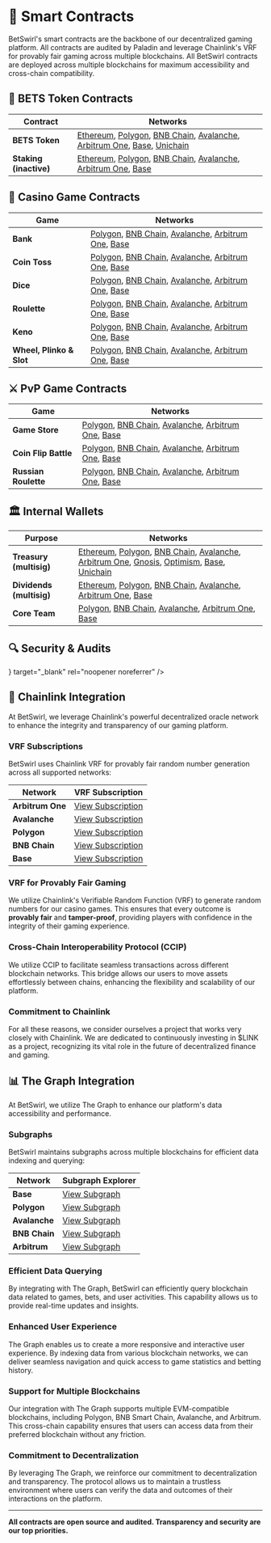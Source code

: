 
# 🔗 Smart Contracts

BetSwirl's smart contracts are the backbone of our decentralized gaming platform. All contracts are audited by Paladin and leverage Chainlink's VRF for provably fair gaming across multiple blockchains.
<Callout type="info">
  All BetSwirl contracts are deployed across multiple blockchains for maximum accessibility and cross-chain compatibility.
</Callout>

## 🎯 BETS Token Contracts

| Contract | Networks |
|----------|----------|
| **BETS Token** | [Ethereum](https://etherscan.io/token/0x94025780a1ab58868d9b2dbbb775f44b32e8e6e5), [Polygon](https://polygonscan.com/token/0x94025780a1ab58868d9b2dbbb775f44b32e8e6e5), [BNB Chain](https://bscscan.com/token/0x94025780a1ab58868d9b2dbbb775f44b32e8e6e5), [Avalanche](https://snowscan.xyz/token/0x94025780a1ab58868d9b2dbbb775f44b32e8e6e5), [Arbitrum One](https://arbiscan.io/token/0x94025780a1ab58868d9b2dbbb775f44b32e8e6e5), [Base](https://basescan.org/token/0x94025780a1aB58868D9B2dBBB775f44b32e8E6e5), [Unichain](https://uniscan.xyz/token/0x94025780a1ab58868d9b2dbbb775f44b32e8e6e5) |
| **Staking (inactive)** | [Ethereum](https://etherscan.io/address/0xaeaF7948C38973908fFA97c92F3384595d057135), [Polygon](https://polygonscan.com/address/0xA0D5F23dc9131597975afF96d293E5a7d0516665), [BNB Chain](https://bscscan.com/address/0x20Df34eBe5dCB1082297A18BA8d387B55fB975a0), [Avalanche](https://snowscan.xyz/address/0x9913EffA744B72385E537E092710072D21f8BC98), [Arbitrum One](https://arbiscan.io/address/0xA7Dd05a6CFC6e5238f04FD6E53D4eFa859B492e4), [Base](https://basescan.org/address/0x585ae1667d83E93f77ebEb6BbC6d4c19A3879248) |

## 🎰 Casino Game Contracts

| Game | Networks |
|------|----------|
| **Bank** | [Polygon](https://polygonscan.com/address/0x8FB3110015FBCAA469ee45B64dcd2BdF544B9CFA), [BNB Chain](https://bscscan.com/address/0x8FB3110015FBCAA469ee45B64dcd2BdF544B9CFA), [Avalanche](https://snowscan.xyz/address/0x8FB3110015FBCAA469ee45B64dcd2BdF544B9CFA), [Arbitrum One](https://arbiscan.io/address/0x8FB3110015FBCAA469ee45B64dcd2BdF544B9CFA), [Base](https://basescan.org/address/0x8FB3110015FBCAA469ee45B64dcd2BdF544B9CFA) |
| **Coin Toss** | [Polygon](https://polygonscan.com/address/0xC3Dff2489F8241729B824e23eD01F986fcDf8ec3), [BNB Chain](https://bscscan.com/address/0xC3Dff2489F8241729B824e23eD01F986fcDf8ec3), [Avalanche](https://snowscan.xyz/address/0xC3Dff2489F8241729B824e23eD01F986fcDf8ec3), [Arbitrum One](https://arbiscan.io/address/0xC3Dff2489F8241729B824e23eD01F986fcDf8ec3), [Base](https://basescan.org/address/0xC3Dff2489F8241729B824e23eD01F986fcDf8ec3) |
| **Dice** | [Polygon](https://polygonscan.com/address/0xAa4D2931a9fE14c3dec8AC3f12923Cbb535C0e5f), [BNB Chain](https://bscscan.com/address/0xAa4D2931a9fE14c3dec8AC3f12923Cbb535C0e5f), [Avalanche](https://snowscan.xyz/address/0xAa4D2931a9fE14c3dec8AC3f12923Cbb535C0e5f), [Arbitrum One](https://arbiscan.io/address/0xAa4D2931a9fE14c3dec8AC3f12923Cbb535C0e5f), [Base](https://basescan.org/address/0xAa4D2931a9fE14c3dec8AC3f12923Cbb535C0e5f) |
| **Roulette** | [Polygon](https://polygonscan.com/address/0x6678e3B4AB2a8C8Cdd068F132C21293CcBda33cb), [BNB Chain](https://bscscan.com/address/0x6678e3B4AB2a8C8Cdd068F132C21293CcBda33cb), [Avalanche](https://snowscan.xyz/address/0x6678e3B4AB2a8C8Cdd068F132C21293CcBda33cb), [Arbitrum One](https://arbiscan.io/address/0x6678e3B4AB2a8C8Cdd068F132C21293CcBda33cb), [Base](https://basescan.org/address/0x6678e3B4AB2a8C8Cdd068F132C21293CcBda33cb) |
| **Keno** | [Polygon](https://polygonscan.com/address/0xc3428E4FEb5C770Db51DCb9B1C08223B10994a89), [BNB Chain](https://bscscan.com/address/0xc3428E4FEb5C770Db51DCb9B1C08223B10994a89), [Avalanche](https://snowscan.xyz/address/0xc3428E4FEb5C770Db51DCb9B1C08223B10994a89), [Arbitrum One](https://arbiscan.io/address/0xc3428E4FEb5C770Db51DCb9B1C08223B10994a89), [Base](https://basescan.org/address/0xc3428E4FEb5C770Db51DCb9B1C08223B10994a89) |
| **Wheel, Plinko & Slot** | [Polygon](https://polygonscan.com/address/0xdec2A4f75c5fAE4a09c83975681CE1Dd1dff764b), [BNB Chain](https://bscscan.com/address/0xdec2A4f75c5fAE4a09c83975681CE1Dd1dff764b), [Avalanche](https://snowscan.xyz/address/0xdec2A4f75c5fAE4a09c83975681CE1Dd1dff764b), [Arbitrum One](https://arbiscan.io/address/0xdec2A4f75c5fAE4a09c83975681CE1Dd1dff764b), [Base](https://basescan.org/address/0xdec2A4f75c5fAE4a09c83975681CE1Dd1dff764b) |

## ⚔️ PvP Game Contracts

| Game | Networks |
|------|----------|
| **Game Store** | [Polygon](https://polygonscan.com/address/0xfCDda7A4437c2D69e33592582D3793626710070F), [BNB Chain](https://bscscan.com/address/0xfCDda7A4437c2D69e33592582D3793626710070F), [Avalanche](https://snowscan.xyz/address/0xfCDda7A4437c2D69e33592582D3793626710070F), [Arbitrum One](https://arbiscan.io/address/0xfCDda7A4437c2D69e33592582D3793626710070F), [Base](https://basescan.org/address/0xfCDda7A4437c2D69e33592582D3793626710070F) |
| **Coin Flip Battle** | [Polygon](https://polygonscan.com/address/0xA79FD774185b5F70e92dcC8F7437E106D648E17F), [BNB Chain](https://bscscan.com/address/0xA79FD774185b5F70e92dcC8F7437E106D648E17F), [Avalanche](https://snowscan.xyz/address/0xA79FD774185b5F70e92dcC8F7437E106D648E17F), [Arbitrum One](https://arbiscan.io/address/0xA79FD774185b5F70e92dcC8F7437E106D648E17F), [Base](https://basescan.org/address/0xA79FD774185b5F70e92dcC8F7437E106D648E17F) |
| **Russian Roulette** | [Polygon](https://polygonscan.com/address/0xf052CcC269E4C25cDF37232f95b31FE183cf4428), [BNB Chain](https://bscscan.com/address/0xf052CcC269E4C25cDF37232f95b31FE183cf4428), [Avalanche](https://snowscan.xyz/address/0xf052CcC269E4C25cDF37232f95b31FE183cf4428), [Arbitrum One](https://arbiscan.io/address/0xf052CcC269E4C25cDF37232f95b31FE183cf4428), [Base](https://basescan.org/address/0xf052CcC269E4C25cDF37232f95b31FE183cf4428) |

## 🏛️ Internal Wallets

| Purpose | Networks |
|---------|----------|
| **Treasury (multisig)** | [Ethereum](https://etherscan.io/address/0x9f72820ee00d54330F9Ba31ff6006116D7ddFE67), [Polygon](https://polygonscan.com/address/0xfA695010bF9e757a1abCd2703259F419217aa756), [BNB Chain](https://bscscan.com/address/0xCD25325a6eF20BC5dF9bceAc0cC22a48d2e8f6eF), [Avalanche](https://snowscan.xyz/address/0x1a75280F832280Af93f588f715a5Fb4Ca7918430), [Arbitrum One](https://arbiscan.io/address/0xf14C79a7fA22c1f97C779F573c9bF39b6b43381c), [Gnosis](https://gnosisscan.io/address/0x6e36cFcD5d59b96AaBC8699C2Ad31a874224D86e), [Optimism](https://optimistic.etherscan.io/address/0xE901680E2E754Fc97288631dc29D91f7a989Cc10), [Base](https://basescan.org/address/0xBf1998e1F1cD52fBfb63e7E646bb39c091A7B70A), [Unichain](https://uniscan.xyz/address/0xBf1998e1F1cD52fBfb63e7E646bb39c091A7B70A) |
| **Dividends (multisig)** | [Ethereum](https://etherscan.io/address/0x95239da1a084F980f81D24dDf782cac0D050F683), [Polygon](https://polygonscan.com/address/0x8164380204b66E37C8B6C495928f13c8e7e63c8d), [BNB Chain](https://bscscan.com/address/0x373B02acCd2ba3C5c23FBA1f46c04EFBCD4aD695), [Avalanche](https://snowscan.xyz/address/0x3af08e71DE969b4b3aE7EA3AaF3553b4FBDd21f1), [Arbitrum One](https://arbiscan.io/address/0xaf5782bc03cc71e1b3d84bcc3ee70c4b1bf863f4), [Base](https://basescan.org/address/0xB9c5A313d0C04D60f4ee29f01Cd101e4EA46FC34) |
| **Core Team** | [Polygon](https://polygonscan.com/address/0x7166A89f4A274D5c9EfE88868Fdb6246bCBA6e2A), [BNB Chain](https://bscscan.com/address/0x7166A89f4A274D5c9EfE88868Fdb6246bCBA6e2A), [Avalanche](https://snowscan.xyz/address/0x7166A89f4A274D5c9EfE88868Fdb6246bCBA6e2A), [Arbitrum One](https://arbiscan.io/address/0x7166A89f4A274D5c9EfE88868Fdb6246bCBA6e2A), [Base](https://basescan.org/address/0x7166A89f4A274D5c9EfE88868Fdb6246bCBA6e2A) |


## 🔍 Security & Audits

<Cards>
  <Cards.Card
    title="Paladin Audit Report"
    href="https://paladinsec.co/projects/betswirl"
    icon={<Image src="/img/paladin.svg" alt="Paladin" width={24} height={24} />}
    target="_blank"
    rel="noopener noreferrer"
  />
</Cards>

## 🔗 Chainlink Integration

At BetSwirl, we leverage Chainlink's powerful decentralized oracle network to enhance the integrity and transparency of our gaming platform.

### VRF Subscriptions

BetSwirl uses Chainlink VRF for provably fair random number generation across all supported networks:

| Network | VRF Subscription |
|---------|------------------|
| **Arbitrum One** | [View Subscription](https://vrf.chain.link/arbitrum#/side-drawer/subscription/arbitrum/26510450093329368004237878416199508562205945994063563127634409219041040756566) |
| **Avalanche** | [View Subscription](https://vrf.chain.link/avalanche#/side-drawer/subscription/avalanche/87060360337790157170135218934045586905659360396458026876115663885747477615369) |
| **Polygon** | [View Subscription](https://vrf.chain.link/polygon#/side-drawer/subscription/polygon/79838174144652451313763716789896498714546673967850869672884710820136443316484) |
| **BNB Chain** | [View Subscription](https://vrf.chain.link/bsc#/side-drawer/subscription/bsc/64778934296371996396369853439912130360272408155611603044356319460986888838555) |
| **Base** | [View Subscription](https://vrf.chain.link/base#/side-drawer/subscription/base/93271074453882857048982544254580571499844752099945152824703671195862788259559) |


### VRF for Provably Fair Gaming

We utilize Chainlink's Verifiable Random Function (VRF) to generate random numbers for our casino games. This ensures that every outcome is **provably fair** and **tamper-proof**, providing players with confidence in the integrity of their gaming experience.

### Cross-Chain Interoperability Protocol (CCIP)

We utilize CCIP to facilitate seamless transactions across different blockchain networks. This bridge allows our users to move assets effortlessly between chains, enhancing the flexibility and scalability of our platform.

### Commitment to Chainlink

For all these reasons, we consider ourselves a project that works very closely with Chainlink. We are dedicated to continuously investing in $LINK as a project, recognizing its vital role in the future of decentralized finance and gaming.

## 📊 The Graph Integration

At BetSwirl, we utilize The Graph to enhance our platform's data accessibility and performance.

### Subgraphs

BetSwirl maintains subgraphs across multiple blockchains for efficient data indexing and querying:

| Network | Subgraph Explorer |
|---------|-------------------|
| **Base** | [View Subgraph](https://thegraph.com/explorer/subgraphs/6rt22DL9aaAjJHDUZ25sSsPuvuKxp1Tnf8LBXhL8WdZi?view=Query&chain=arbitrum-one) |
| **Polygon** | [View Subgraph](https://thegraph.com/explorer/subgraphs/FL3ePDCBbShPvfRJTaSCNnehiqxsPHzpLud6CpbHoeKW?view=Query&chain=arbitrum-one) |
| **Avalanche** | [View Subgraph](https://thegraph.com/explorer/subgraphs/4nQJ4T5TXvTxgECqQ6ox6Nwf57d5BNt6SCn7CzzxjDZN?view=Query&chain=arbitrum-one) |
| **BNB Chain** | [View Subgraph](https://thegraph.com/explorer/subgraphs/69xMkatN58qWXZS7FXqiVQmvkHhNrq3thTfdB6t85Wvk?view=Query&chain=arbitrum-one) |
| **Arbitrum** | [View Subgraph](https://thegraph.com/explorer/subgraphs/AsPBS4ymrjoR61r1x2avNJJtMPvzZ3quMHxvQTgDJbU?view=Query&chain=arbitrum-one) |

### Efficient Data Querying

By integrating with The Graph, BetSwirl can efficiently query blockchain data related to games, bets, and user activities. This capability allows us to provide real-time updates and insights.

### Enhanced User Experience

The Graph enables us to create a more responsive and interactive user experience. By indexing data from various blockchain networks, we can deliver seamless navigation and quick access to game statistics and betting history.

### Support for Multiple Blockchains

Our integration with The Graph supports multiple EVM-compatible blockchains, including Polygon, BNB Smart Chain, Avalanche, and Arbitrum. This cross-chain capability ensures that users can access data from their preferred blockchain without any friction.

### Commitment to Decentralization

By leveraging The Graph, we reinforce our commitment to decentralization and transparency. The protocol allows us to maintain a trustless environment where users can verify the data and outcomes of their interactions on the platform.

---

**All contracts are open source and audited. Transparency and security are our top priorities.**